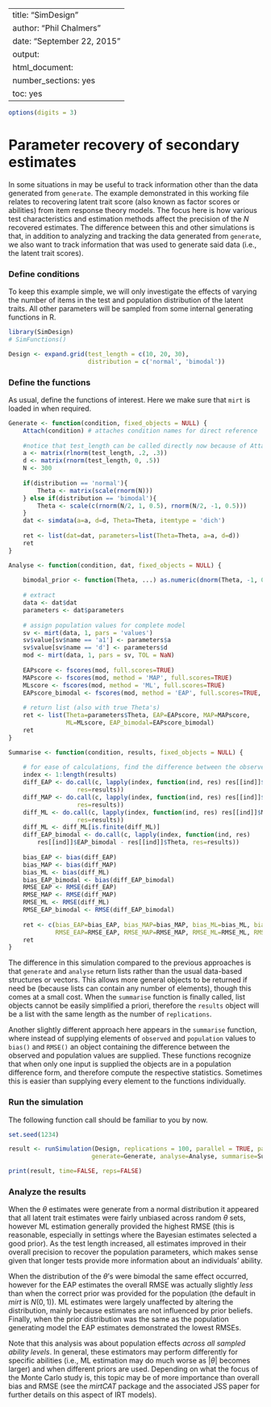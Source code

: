 %\VignetteIndexEntry{SimDesign}
%\VignetteEngine{knitr::knitr}
---
title: "SimDesign"
author: "Phil Chalmers"
date: "September 22, 2015"
output:
  html_document:
    number_sections: yes
    toc: yes
---

```r
options(digits = 3)
```

# Parameter recovery of secondary estimates

In some situations in may be useful to track information other than the data generated from `generate`. The
example demonstrated in this working file relates to recovering latent trait score (also known as factor
scores or abilities) from item response theory models. The focus here is how various test characteristics
and estimation methods affect the precision of the $N$ recovered estimates. The difference between this and
other simulations is that, in addition to analyzing and tracking the data generated from `generate`, we also
want to track information that was used to generate said data (i.e., the latent trait scores).

### Define conditions

To keep this example simple, we will only investigate the effects of varying the number of items in the test
and population distribution of the latent traits. 
All other parameters will be sampled from some internal generating functions in R. 

```r
library(SimDesign)
# SimFunctions()

Design <- expand.grid(test_length = c(10, 20, 30), 
                      distribution = c('normal', 'bimodal'))
```

### Define the functions

As usual, define the functions of interest. Here we make sure that `mirt` is loaded in when required.

```r
Generate <- function(condition, fixed_objects = NULL) {
    Attach(condition) # attaches condition names for direct reference
    
    #notice that test_length can be called directly now because of Attach()
    a <- matrix(rlnorm(test_length, .2, .3)) 
    d <- matrix(rnorm(test_length, 0, .5))
    N <- 300
    
    if(distribution == 'normal'){
        Theta <- matrix(scale(rnorm(N)))
    } else if(distribution == 'bimodal'){
        Theta <- scale(c(rnorm(N/2, 1, 0.5), rnorm(N/2, -1, 0.5)))
    }
    dat <- simdata(a=a, d=d, Theta=Theta, itemtype = 'dich')
    
    ret <- list(dat=dat, parameters=list(Theta=Theta, a=a, d=d))
    ret
}

Analyse <- function(condition, dat, fixed_objects = NULL) {
    
	bimodal_prior <- function(Theta, ...) as.numeric(dnorm(Theta, -1, 0.5) + dnorm(Theta, 1, 0.5))
	
	# extract
	data <- dat$dat
	parameters <- dat$parameters
    
    # assign population values for complete model
    sv <- mirt(data, 1, pars = 'values')
    sv$value[sv$name == 'a1'] <- parameters$a
    sv$value[sv$name == 'd'] <- parameters$d
    mod <- mirt(data, 1, pars = sv, TOL = NaN)
    
    EAPscore <- fscores(mod, full.scores=TRUE)
    MAPscore <- fscores(mod, method = 'MAP', full.scores=TRUE)
    MLscore <- fscores(mod, method = 'ML', full.scores=TRUE)
    EAPscore_bimodal <- fscores(mod, method = 'EAP', full.scores=TRUE, custom_den = bimodal_prior)
    
    # return list (also with true Theta's)
    ret <- list(Theta=parameters$Theta, EAP=EAPscore, MAP=MAPscore, 
                ML=MLscore, EAP_bimodal=EAPscore_bimodal)
    ret
}

Summarise <- function(condition, results, fixed_objects = NULL) {
    
    # for ease of calculations, find the difference between the observed and population matrices
    index <- 1:length(results)
    diff_EAP <- do.call(c, lapply(index, function(ind, res) res[[ind]]$EAP - res[[ind]]$Theta,
                   res=results))
    diff_MAP <- do.call(c, lapply(index, function(ind, res) res[[ind]]$MAP - res[[ind]]$Theta, 
                   res=results))
    diff_ML <- do.call(c, lapply(index, function(ind, res) res[[ind]]$ML - res[[ind]]$Theta, 
                   res=results))
    diff_ML <- diff_ML[is.finite(diff_ML)]
    diff_EAP_bimodal <- do.call(c, lapply(index, function(ind, res) 
        res[[ind]]$EAP_bimodal - res[[ind]]$Theta, res=results))
    
    bias_EAP <- bias(diff_EAP)
    bias_MAP <- bias(diff_MAP)
    bias_ML <- bias(diff_ML)
    bias_EAP_bimodal <- bias(diff_EAP_bimodal)
    RMSE_EAP <- RMSE(diff_EAP)
    RMSE_MAP <- RMSE(diff_MAP)
    RMSE_ML <- RMSE(diff_ML)
    RMSE_EAP_bimodal <- RMSE(diff_EAP_bimodal)
    
    ret <- c(bias_EAP=bias_EAP, bias_MAP=bias_MAP, bias_ML=bias_ML, bias_EAP_bimodal=bias_EAP_bimodal,
             RMSE_EAP=RMSE_EAP, RMSE_MAP=RMSE_MAP, RMSE_ML=RMSE_ML, RMSE_EAP_bimodal=RMSE_EAP_bimodal)
    ret
}
```

The difference in this simulation compared to the previous approaches is that `generate` and `analyse` 
return lists rather than the usual data-based structures or vectors. This allows more general objects 
to be returned if need be (because lists can contain any number of elements), though this comes at a
small cost. When the `summarise` function is finally called, list objects cannot be easily simplified
a priori, therefore the `results` object will be a list with the same length as the number of 
`replications`. 

Another slightly different approach here appears in the `summarise` function, where instead of supplying
elements of `observed` and `population` values to `bias()` and `RMSE()` an object containing the 
difference between the observed and population values are supplied. These functions recognize that 
when only one input is supplied the objects are in a population difference form, and therefore 
compute the respective statistics. Sometimes this is easier than supplying every element to the functions
individually. 


### Run the simulation

The following function call should be familiar to you by now. 

```r
set.seed(1234)
```

```r
result <- runSimulation(Design, replications = 100, parallel = TRUE, packages = 'mirt',
                       generate=Generate, analyse=Analyse, summarise=Summarise)
```

```r
print(result, time=FALSE, reps=FALSE)
```

### Analyze the results

When the $\theta$ estimates were generate from a normal distribution it appeared that all 
latent trait estimates were fairly 
unbiased across random $\theta$ sets, however ML estimation generally provided the 
highest RMSE (this is reasonable, especially in settings where the Bayesian estimates selected a good prior). 
As the test length increased, all estimates improved in their overall precision to recover 
the population parameters, which makes sense
given that longer tests provide more information about an individuals' ability. 

When the distribution of the $\theta$'s were bimodal the same effect occurred, however for the EAP estimates
the overall RMSE was actually slightly *less* than when the correct prior was provided for 
the population (the default in *mirt* is $N(0,1)$). 
ML estimates were largely unaffected by altering the distribution, mainly because estimates
are not influenced by prior beliefs. Finally, when the prior distribution was the same as the population
generating model the EAP estimates demonstrated the lowest RMSEs.

Note that this analysis was about population effects *across all sampled ability levels*. In general, these 
estimators may perform differently for specific abilities (i.e., ML estimation may do much worse as $|\theta|$
becomes larger) and when different priors are used. Depending on what the focus of the Monte Carlo study is, 
this topic may be of more importance than overall bias and RMSE (see the *mirtCAT* package and the associated 
JSS paper for further details on this aspect of IRT models).
